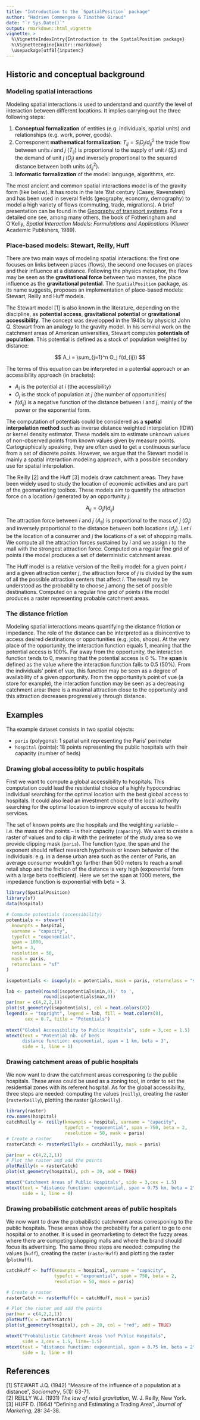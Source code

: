 ```yaml
---
title: "Introduction to the `SpatialPosition` package"
author: "Hadrien Commenges & Timothée Giraud"
date: "`r Sys.Date()`"
output: rmarkdown::html_vignette
vignette: >
  %\VignetteIndexEntry{Introduction to the SpatialPosition package}
  %\VignetteEngine{knitr::rmarkdown}
  \usepackage[utf8]{inputenc}
---
```


## Historic and conceptual background 

### Modeling spatial interactions

Modeling spatial interactions is used to understand and quantify the level of interaction between different locations. It implies carrying out the three following steps: 

1. **Conceptual formalization** of entities (e.g. individuals, spatial units) and relationships (e.g. work, power, goods).
2. Corresponent **mathematical formalization**: $T_{ij} = S_i D_j / d_{ij}^2$ the trade flow between units *i* and *j* ($T_{ij}$) is proportional to the supply of unit *i* ($S_i$) and the demand of unit *j* ($D_j$) and inversely proportional to the squared distance between both units ($d_{ij}^2$).
3. **Informatic formalization** of the model: language, algorithms, etc.

The most ancient and common spatial interactions model is of the gravity form (like below). It has roots in the late 19st century (Casey, Ravenstein) and has been used in several fields (geography, economy, demography) to model a high variety of flows (commuting, trade, migrations). A brief presentation can be found in the [Geography of transport systems](https://transportgeography.org/?page_id=8565). For a detailed one see, among many others, the book of Fotheringham and O'Kelly, *Spatial Interaction Models: Formulations and Applications* (Kluwer Academic Publishers, 1989). 

### Place-based models: Stewart, Reilly, Huff

There are two main ways of modeling spatial interactions: the first one focuses on links between places (flows), the second one focuses on places and their influence at a distance. Following the physics metaphor, the flow may be seen as the **gravitational force** between two masses, the place influence as the **gravitational potential**. The `SpatialPosition` package, as its name suggests, proposes an implementation of place-based models: Stewart, Reilly and Huff models.

The Stewart model [1] is also known in the literature, depending on the discipline, as **potential access**, **gravitational potential** or **gravitational accessibility**. The concept was developped in the 1940s by physicist John Q. Stewart from an analogy to the gravity model. In his seminal work on the catchment areas of American universities, Stewart computes **potentials of population**. This potential is defined as a stock of population weighted by distance:

$$
A_i = \sum_{j=1}^n O_j f(d_{ij})
$$

The terms of this equation can be interpreted in a potential approach or an accessibility approach (in brackets): 

- $A_i$ is the potential at $i$ (the accessibility)
- $O_j$ is the stock of population at $j$ (the number of opportunities)
- $f(d_{ij})$ is a negative function of the distance between $i$ and $j$, mainly of the power or the exponential form.

The computation of potentials could be considered as a **spatial interpolation method** such as inverse distance weighted interpolation (IDW) or kernel density estimator. These models aim to estimate unknown values of non-observed points from known values given by measure points. Cartographically speaking, they are often used to get a continuous surface from a set of discrete points. However, we argue that the Stewart model is mainly a spatial interaction modeling approach, with a possible secondary use for spatial interpolation.

The Reilly [2] and the Huff [3] models draw catchment areas. They have been widely used to study the location of economic activities and are part of the geomarketing toolbox. These models aim to quantify the attraction force on a location $i$ generated by an opportunity $j$:

$$
A_{ij} = O_j f(d_{ij})
$$

The attraction force between $i$ and $j$ ($A_{ij}$) is proportional to the mass of $j$ ($O_j$) and inversely proportional to the distance between both locations ($d_{ij}$). Let $i$ be the location of a consumer and $j$ the locations of a set of shopping malls. We compute all the attraction forces sustained by $i$ and we assign $i$ to the mall with the strongest attraction force. Computed on a regular fine grid of points $i$ the model produces a set of deterministic catchment areas. 

The Huff model is a relative version of the Reilly model: for a given point $i$ and a given attraction center $j$, the attraction force of $j$ is divided by the sum of all the possible attraction centers that affect $i$. The result my be understood as the probability to choose $j$ among the set of possible destinations. Computed on a regular fine grid of points $i$ the model produces a raster representing probable catchment areas. 


### The distance friction

Modeling spatial interactions means quantifying the distance friction or impedance. The role of the distance can be interpreted as a disincentive to access desired destinations or opportunities (e.g. jobs, shops). At the very place of the opportunity, the interaction function equals 1, meaning that the potential access is 100%. Far away from the opportunity, the interaction function tends to 0, meaning that the potential access is 0 %. The **span** is defined as the value where the interaction function falls to 0.5 (50%). From the individuals' point of vue, this function may be seen as a degree of availability of a given opportunity. From the opportunity's point of vue (a store for example), the interaction function may be seen as a decreasing catchment area: there is a maximal attraction close to the opportunity and this attraction decreases progressively through distance. 


## Examples

Tha example dataset consists in two spatial objects: 

- `paris` (polygons): 1 spatial unit representing the Paris' perimeter 
- `hospital` (points): 18 points representing the public hospitals with their capacity (number of beds)


### Drawing global accessiblity to public hospitals

First we want to compute a global accessibility to hospitals. This computation could lead the residential choice of a highly hypocondriac individual searching for the optimal location with the best global access to hospitals. It could also lead an investment choice of the local authority searching for the optimal location to improve equity of access to health services. 

The set of known points are the hospitals and the weighting variable -- i.e. the mass of the points -- is their capacity (`capacity`). We want to create a raster of values and to clip it with the perimeter of the study area so we provide clipping mask (`paris`). The function type, the span and the exponent should reflect research hypothesis or known behavior of the individuals: e.g. in a dense urban area such as the center of Paris, an average consumer wouldn't go farther than 500 meters to reach a small retail shop and the friction of the distance is very high (exponential form with a large beta coefficient). Here we set the span at 1000 meters, the impedance function is exponential with beta = 3.

````r
library(SpatialPosition)
library(sf)
data(hospital)

# Compute potentials (accessibility)
potentials <- stewart(
  knownpts = hospital, 
  varname = "capacity",
  typefct = "exponential", 
  span = 1000, 
  beta = 3,
  resolution = 50,
  mask = paris, 
  returnclass = "sf"
)

isopotentials <- isopoly(x = potentials, mask = paris, returnclass = "sf")

lab <- paste0(round(isopotentials$min,0),' to ', 
              round(isopotentials$max,0))
par(mar = c(4,2,2,1))
plot(st_geometry(isopotentials), col = heat.colors(8))
legend(x = "topright", legend = lab, fill = heat.colors(8), 
       cex = 0.7, title = "Potentials")
  
mtext("Global Accessibility to Public Hospitals", side = 3,cex = 1.5)
mtext(text = "Potential nb. of beds
      distance function: exponential, span = 1 km, beta = 3",
      side = 1, line = 1)   
````

### Drawing catchment areas of public hospitals

We now want to draw the catchment areas corresponing to the public hospitals. These areas could be used as a zoning tool, in order to set the residential zones with its referent hospital. As for the global accessibility, three steps are needed: computing the values (`reilly`), creating the raster (`rasterReilly`), plotting the raster (`plotReilly`).

````r
library(raster)
row.names(hospital)
catchReilly <- reilly(knownpts = hospital, varname = "capacity",
                      typefct = "exponential", span = 750, beta = 2,
                      resolution = 50, mask = paris)
# Create a raster
rasterCatch <- rasterReilly(x = catchReilly, mask = paris)

par(mar = c(4,2,2,1))
# Plot the raster and add the points
plotReilly(x = rasterCatch)
plot(st_geometry(hospital), pch = 20, add = TRUE)

mtext("Catchment Areas of Public Hospitals", side = 3,cex = 1.5)
mtext(text = "distance function: exponential, span = 0.75 km, beta = 2",
      side = 1, line = 0) 
````



### Drawing probabilistic catchment areas of public hospitals

We now want to draw the probabilistic catchment areas corresponing to the public hospitals. These areas show the probability for a patient to go to one hospital or to another. It is used in geomarketing to detect the fuzzy areas where there are competing shopping malls and where the brand should focus its advertising. The same three steps are needed: computing the values (`huff`), creating the raster (`rasterHuff`) and plotting the raster (`plotHuff`).

````r
catchHuff <- huff(knownpts = hospital, varname = "capacity",
                  typefct = "exponential", span = 750, beta = 2,
                  resolution = 50, mask = paris)

# Create a raster
rasterCatch <- rasterHuff(x = catchHuff, mask = paris)

# Plot the raster and add the points
par(mar = c(4,2,2,1))
plotHuff(x = rasterCatch)
plot(st_geometry(hospital), pch = 20, col = "red", add = TRUE)

mtext("Probabilistic Catchment Areas \nof Public Hospitals", 
      side = 3,cex = 1.5, line=-1.5)
mtext(text = "distance function: exponential, span = 0.75 km, beta = 2",
      side = 1, line = 0) 
````

## References

[1] STEWART J.Q. (1942) "Measure of the influence of a population at a distance", *Sociometry*, 5(1): 63-71.    
[2] REILLY W.J. (1931) *The law of retail gravitation*, W. J. Reilly, New York.    
[3] HUFF D. (1964) "Defining and Estimating a Trading Area", *Journal of Marketing*, 28: 34-38.    






